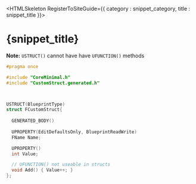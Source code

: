 

<HTMLSkeleton RegisterToSiteGuide={{ category : snippet_category, title : snippet_title }}>


<H1>{snippet_title}</H1>


**Note:** `USTRUCT()` cannot have have `UFUNCTION()` methods
```cpp
#pragma once

#include "CoreMinimal.h"
#include "CustomStruct.generated.h"



USTRUCT(BlueprintType)
struct FCustomStruct{
  
  GENERATED_BODY()
  
  UPROPERTY(EditDefaultsOnly, BlueprintReadWrite)
  FName Name;

  UPROPERTY()
  int Value;

  // UFUNCTION() not useable in structs
  void Add() { Value++; }
};
```
</HTMLSkeleton>